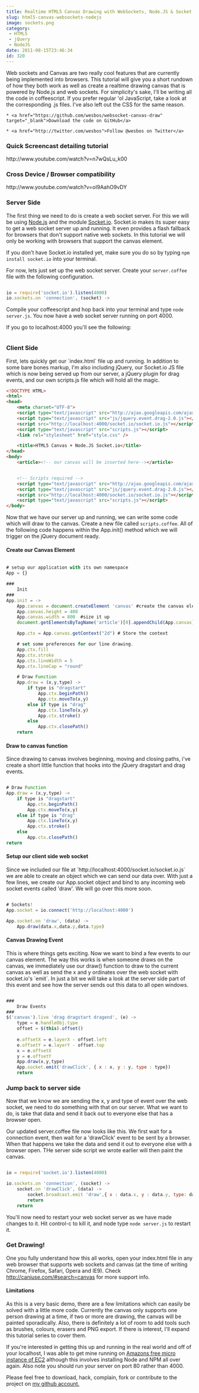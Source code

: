 ```yaml
---
title: Realtime HTML5 Canvas Drawing with WebSockets, Node.JS & Socket.io
slug: html5-canvas-websockets-nodejs
image: sockets.png
category:
 - HTML5
 - jQuery
 - NodeJS
date: 2011-08-15T23:46:34
id: 320
---
```


Web sockets and Canvas are two really cool features that are currently being implemented into browsers. This tutorial will give you a short rundown of how they both work as well as create a realtime drawing canvas that is powered by Node.js and web sockets. For simplicity's sake, I'll be writing all the code in coffeescript. If you prefer regular 'ol JavaScript, take a look at the corresponding .js files. I've also left out the CSS for the same reason.



	* <a href="https://github.com/wesbos/websocket-canvas-draw" target="_blank">Download the code on GitHub</a> 

	* <a href="http://twitter.com/wesbos">Follow @wesbos on Twitter</a>



<h3>Quick Screencast detailing tutorial</h3>
http://www.youtube.com/watch?v=n7wQsLu_k00

<h3>Cross Device / Browser compatibility </h3>
http://www.youtube.com/watch?v=oI9AahO9vDY


<h3>Server Side</h3>
The first thing we need to do is create a web socket server. For this we will be using <a href="http://nodejs.org/" target="_blank">Node.js</a> and the module <a href="http://socket.io" target="_blank">Socket.io</a>. Socket.io makes its super easy to get a web socket server up and running. It even provides a flash fallback for browsers that don't support native web sockets. In this tutorial we will only be working with browsers that support the canvas element.

If you don't have Socket.io installed yet, make sure you do so by typing `npm install socket.io` into your terminal.

For now, lets just set up the web socket server. Create your `server.coffee` file with the following configuration. 


```js

io = require('socket.io').listen(4000)
io.sockets.on 'connection', (socket) ->

```

Compile your coffeescript and hop back into your terminal and type `node server.js`. You now have a web socket server running on port 4000. 
<img src="Screen_Shot_2011-08-12_at_7.35.45_PM.png" alt="" />

If you go to localhost:4000 you'll see the following:

<img src="Screen_Shot_2011-08-12_at_7.36.08_PM.png" alt="" />

<h3>Client Side</h3>
First, lets quickly get our `index.html` file up and running. In addition to some bare bones markup, I'm also including jQuery, our Socket.io JS file which is now being served up from our server, a jQuery plugin for drag events, and our own scripts.js file which will hold all the magic.


```html
<!DOCTYPE HTML>
<html>
<head>
	<meta charset="UTF-8">
	<script type="text/javascript" src="http://ajax.googleapis.com/ajax/libs/jquery/1.6.2/jquery.min.js"></script>
	<script type="text/javascript" src="js/jquery.event.drag-2.0.js"></script>
	<script src="http://localhost:4000/socket.io/socket.io.js"></script>
	<script type="text/javascript" src="scripts.js"></script>
	<link rel="stylesheet" href="style.css" />

	<title>HTML5 Canvas + Node.JS Socket.io</title>
</head>
<body>
	<article><!-- our canvas will be inserted here--></article>


	<!-- Scripts required -->
	<script type="text/javascript" src="http://ajax.googleapis.com/ajax/libs/jquery/1.6.2/jquery.min.js"></script>
	<script type="text/javascript" src="js/jquery.event.drag-2.0.js"></script>
	<script src="http://localhost:4000/socket.io/socket.io.js"></script>
	<script type="text/javascript" src="scripts.js"></script>
</body>
```

Now that we have our server up and running, we can write some code which will draw to the canvas. Create a new file called `scripts.coffee`.  All of the following code happens within the App.init() method which we will trigger on the jQuery document ready. 

<h4>Create our Canvas Element</h4>


```js

# setup our application with its own namespace 
App = {}

###
	Init 
###
App.init = -> 
	App.canvas = document.createElement 'canvas' #create the canvas element 
	App.canvas.height = 400
	App.canvas.width = 800  #size it up
	document.getElementsByTagName('article')[0].appendChild(App.canvas) #append it into the DOM 

	App.ctx = App.canvas.getContext("2d") # Store the context 

	# set some preferences for our line drawing.
	App.ctx.fill 		
	App.ctx.stroke		
	App.ctx.lineWidth = 5				
	App.ctx.lineCap = "round"

	# Draw Function
	App.draw = (x,y,type) ->
		if type is "dragstart"
			App.ctx.beginPath()
			App.ctx.moveTo(x,y)
		else if type is "drag"
			App.ctx.lineTo(x,y)
			App.ctx.stroke()
		else
			App.ctx.closePath()
	return

```
<h4>Draw to canvas function</h4>
Since drawing to canvas involves beginning, moving and closing paths, i've create a short little function that hooks into the jQuery dragstart and drag events.


```js

# Draw Function
App.draw = (x,y,type) ->
	if type is "dragstart"
		App.ctx.beginPath()
		App.ctx.moveTo(x,y)
	else if type is "drag"
		App.ctx.lineTo(x,y)
		App.ctx.stroke()
	else
		App.ctx.closePath()
return

```

<h4>Setup our client side web socket</h4>
Since we included our file at `http://localhost:4000/socket.io/socket.io.js` we are able to create an object which we can send our data over. With just a few lines, we create our App.socket object and bind to any incoming web socket events called 'draw'. We will go over this more soon. 


```js

# Sockets!
App.socket = io.connect('http://localhost:4000')

App.socket.on 'draw', (data) ->
	App.draw(data.x,data.y,data.type)

```

<h4>Canvas Drawing Event</h4>
This is where things gets exciting. Now we want to bind a few events to our canvas element. The way this works is when someone draws on the canvas, we immediately use our draw() function to draw to the current canvas as well as send the x and y ordinates over the web socket with socket.io's `emit`. In just a bit we will take a look at the server side part of this event and see how the server sends out this data to all open windows.


```js

###
	Draw Events
###
$('canvas').live 'drag dragstart dragend', (e) ->
	type = e.handleObj.type
	offset = $(this).offset()
	
	e.offsetX = e.layerX - offset.left
	e.offsetY = e.layerY - offset.top
	x = e.offsetX 
	y = e.offsetY
	App.draw(x,y,type)
	App.socket.emit('drawClick', { x : x, y : y, type : type})
	return

```

<h3>Jump back to server side</h3>
Now that we know we are sending the x, y and type of event over the web socket, we need to do something with that on our server. What we want to do, is take that data and send it back out to everyone else that has a browser open.

Our updated server.coffee file now looks like this. We first wait for a connection event, then wait for a 'drawClick' event to be sent by a browser. When that happens we take the data and send it out to everyone else with a browser open. THe server side script we wrote earlier will then paint the canvas.


```js

io = require('socket.io').listen(4000)

io.sockets.on 'connection', (socket) ->
	socket.on 'drawClick', (data) ->
		socket.broadcast.emit 'draw',{ x : data.x, y : data.y, type: data.type}
		return
	return

```

You'll now need to restart your web socket server as we have made changes to it. Hit control-c to kill it, and node type `node server.js` to restart it.

<h3>Get Drawing!</h3>
One you fully understand how this all works, open your index.html file in any web browser that supports web sockets and canvas (at the time of writing Chrome, Firefox, Safari, Opera and IE9). Check <a href="http://caniuse.com/#search=canvas" target="_blank">http://caniuse.com/#search=canvas</a> for more support info.

<h4>Limitations</h4>
As this is a very basic demo, there are a few limitations which can easily be solved with a little more code. Currently the canvas only supports one person drawing at a time, if two or more are drawing, the canvas will be painted sporadically. Also, there is definitely a lot of room to add tools such as brushes, colours, erasers and PNG export. If there is interest, I'll expand this tutorial series to cover them.

If you're interested in getting this up and running in the real world and off of your localhost, I was able to get mine running on <a href="http://aws.amazon.com/ec2/" target="_blank">Amazons free micro instance of EC2</a> although this involves installing Node and NPM all over again. Also note you should run your server on port 80 rather than 4000.

Please feel free to download, hack, complain, fork or contribute to the project on <a href="https://github.com/wesbos/websocket-canvas-draw">my github account.</a>